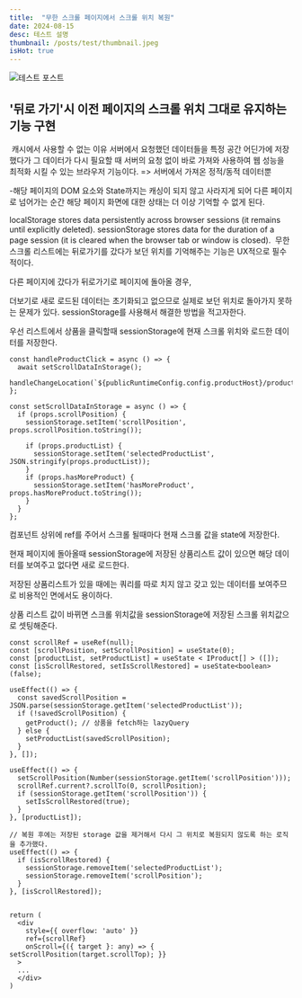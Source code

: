 ```yaml
---
title:  "무한 스크롤 페이지에서 스크롤 위치 복원"
date: 2024-08-15
desc: 테스트 설명 
thumbnail: /posts/test/thumbnail.jpeg
isHot: true
---
```


![테스트 포스트](/posts/test/thumbnail.jpeg)

## '뒤로 가기'시 이전 페이지의 스크롤 위치 그대로 유지하는 기능 구현

​
캐시에서 사용할 수 없는 이유
서버에서 요청했던 데이터들을 특정 공간 어딘가에 저장했다가 그 데이터가 다시 필요할 때 서버의 요청 없이 바로 가져와 사용하여 웹 성능을 최적화 시킬 수 있는 브라우저 기능이다. => 서버에서 가져온 정적/동적 데이터뿐

​-해당 페이지의 DOM 요소와 State까지는 캐싱이 되지 않고 사라지게 되어 다른 페이지로 넘어가는 순간 해당 페이지 화면에 대한 상태는 더 이상 기억할 수 없게 된다.

​localStorage stores data persistently across browser sessions (it remains until explicitly deleted).
sessionStorage stores data for the duration of a page session (it is cleared when the browser tab or window is closed).
​
무한 스크롤 리스트에는 뒤로가기를 갔다가 보던 위치를 기억해주는 기능은 UX적으로 필수적이다.

다른 페이지에 갔다가 뒤로가기로 페이지에 돌아올 경우,

더보기로 새로 로드된 데이터는 초기화되고 없으므로 실제로 보던 위치로 돌아가지 못하는 문제가 있다. sessionStorage를 사용해서 해결한 방법을 적고자한다.
 

우선 리스트에서 상품을 클릭할때 sessionStorage에 현재 스크롤 위치와 로드한 데이터를 저장한다.

```tsx
const handleProductClick = async () => {
  await setScrollDataInStorage();
  handleChangeLocation(`${publicRuntimeConfig.config.productHost}/product/${product.productId}`);
};

const setScrollDataInStorage = async () => {
  if (props.scrollPosition) {
    sessionStorage.setItem('scrollPosition', props.scrollPosition.toString());

    if (props.productList) {
      sessionStorage.setItem('selectedProductList', JSON.stringify(props.productList));
    }
    if (props.hasMoreProduct) {
      sessionStorage.setItem('hasMoreProduct', props.hasMoreProduct.toString());
    }
  }
};
```

컴포넌트 상위에 ref를 주어서 스크롤 될때마다 현재 스크롤 값을 state에 저장한다.

현재 페이지에 돌아올때 sessionStorage에 저장된 상품리스트 값이 있으면 해당 데이터를 보여주고 없다면 새로 로드한다.

저장된 상품리스트가 있을 때에는 쿼리를 따로 치지 않고 갖고 있는 데이터를 보여주므로 비용적인 면에서도 용이하다.

상품 리스트 값이 바뀌면 스크롤 위치값을 sessionStorage에 저장된 스크롤 위치값으로 셋팅해준다.

```tsx
const scrollRef = useRef(null);
const [scrollPosition, setScrollPosition] = useState(0);
const [productList, setProductList] = useState < IProduct[] > ([]);
const [isScrollRestored, setIsScrollRestored] = useState<boolean>(false);

useEffect(() => {
  const savedScrollPosition = JSON.parse(sessionStorage.getItem('selectedProductList'));
  if (!savedScrollPosition) {
    getProduct(); // 상품을 fetch하는 lazyQuery
  } else {
    setProductList(savedScrollPosition);
  }
}, []);

useEffect(() => {
  setScrollPosition(Number(sessionStorage.getItem('scrollPosition')));
  scrollRef.current?.scrollTo(0, scrollPosition);
  if (sessionStorage.getItem('scrollPosition')) {
    setIsScrollRestored(true);
  }
}, [productList]);

// 복원 후에는 저장된 storage 값을 제거해서 다시 그 위치로 복원되지 않도록 하는 로직을 추가했다.
useEffect(() => {
  if (isScrollRestored) {
    sessionStorage.removeItem('selectedProductList');
    sessionStorage.removeItem('scrollPosition');
  }
}, [isScrollRestored]);


return (
  <div
    style={{ overflow: 'auto' }}
    ref={scrollRef}
    onScroll={({ target }: any) => { setScrollPosition(target.scrollTop); }}
  >
  ...
  </div>
)
```
 





